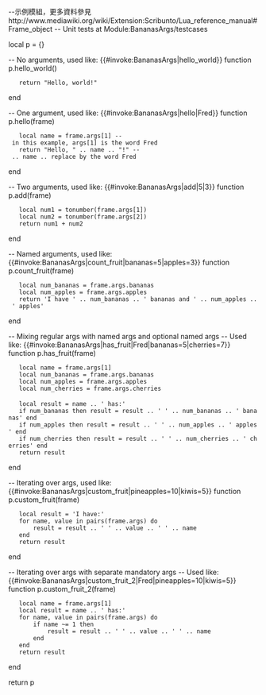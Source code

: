 --示例模組，更多資料參見http://www.mediawiki.org/wiki/Extension:Scribunto/Lua_reference_manual#Frame_object
-- Unit tests at Module:BananasArgs/testcases
 
local p = {}
 
-- No arguments, used like: {{#invoke:BananasArgs|hello_world}}
function p.hello_world()
	return "Hello, world!"
end
 
-- One argument, used like: {{#invoke:BananasArgs|hello|Fred}} 
function p.hello(frame)
	local name = frame.args[1] -- in this example, args[1] is the word Fred 
	return "Hello, " .. name .. "!" -- .. name .. replace by the word Fred
end
 
-- Two arguments, used like: {{#invoke:BananasArgs|add|5|3}}
function p.add(frame)
	local num1 = tonumber(frame.args[1])
	local num2 = tonumber(frame.args[2])
	return num1 + num2
end
 
-- Named arguments, used like: {{#invoke:BananasArgs|count_fruit|bananas=5|apples=3}}
function p.count_fruit(frame)
	local num_bananas = frame.args.bananas
	local num_apples = frame.args.apples
	return 'I have ' .. num_bananas .. ' bananas and ' .. num_apples .. ' apples'
end
 
-- Mixing regular args with named args and optional named args
-- Used like: {{#invoke:BananasArgs|has_fruit|Fred|bananas=5|cherries=7}}
function p.has_fruit(frame)
	local name = frame.args[1]
	local num_bananas = frame.args.bananas
	local num_apples = frame.args.apples
	local num_cherries = frame.args.cherries
 
	local result = name .. ' has:'
	if num_bananas then result = result .. ' ' .. num_bananas .. ' bananas' end
	if num_apples then result = result .. ' ' .. num_apples .. ' apples' end
	if num_cherries then result = result .. ' ' .. num_cherries .. ' cherries' end
	return result
end
 
-- Iterating over args, used like: {{#invoke:BananasArgs|custom_fruit|pineapples=10|kiwis=5}}
function p.custom_fruit(frame)
	local result = 'I have:'
	for name, value in pairs(frame.args) do
		result = result .. ' ' .. value .. ' ' .. name
	end
	return result
end
 
-- Iterating over args with separate mandatory args
-- Used like: {{#invoke:BananasArgs|custom_fruit_2|Fred|pineapples=10|kiwis=5}}
function p.custom_fruit_2(frame)
	local name = frame.args[1]
	local result = name .. ' has:'
	for name, value in pairs(frame.args) do
		if name ~= 1 then
			result = result .. ' ' .. value .. ' ' .. name
		end
	end
	return result
end
 
return p